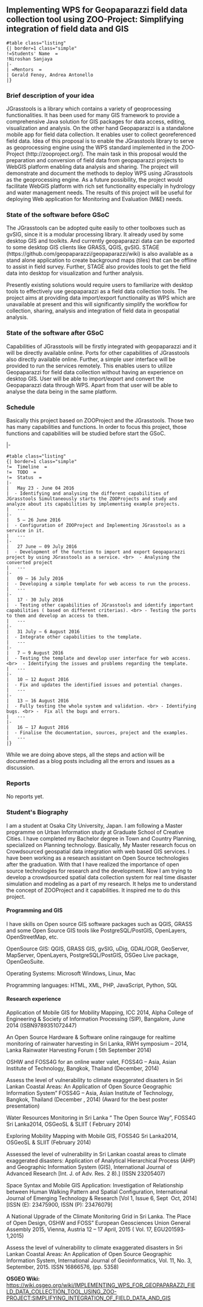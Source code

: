 
== Implementing WPS for Geopaparazzi field data collection tool using ZOO-Project: Simplifying integration of field data and GIS ==


<pre>#table class="listing"
{| border=1 class="simple"
!=Students' Name  =
!Niroshan Sanjaya 
|- 
| =Mentors  =
| Gerald Fenoy, Andrea Antonello 
|}

</pre>

=== Brief description of your idea ===
JGrasstools is a library which contains a variety of geoprocessing functionalities. It has been used for many GIS framework to provide a comprehensive Java solution for GIS packages for data access, editing, visualization and analysis. On the other hand Geopaparazzi is a standalone mobile app for field data collection. It enables user to collect georeferenced field data. Idea of this proposal is to enable the JGrasstools library to serve as geoprocessing engine using the WPS standard implemented in the ZOO­Project (http://zoo­project.org/). The main task in this proposal would the preparation and conversion of field data from geopaparazzi projects to Web­GIS platform enabling data analysis and sharing. The project will demonstrate and document the methods to deploy WPS using JGrasstools as the geoprocessing engine. As a future possibility, the project would facilitate Web­GIS platform with rich set functionality especially in hydrology and water management needs. The results of this project will be useful for deploying Web application for Monitoring and Evaluation (M&E) needs.


=== State of the software before GSoC ===
The JGrasstools can be adopted quite easily to other toolboxes such as gvSIG, since it is a modular processing library. It already used by some desktop GIS and toolkits. And currently geopaparazzi data can be exported to some desktop GIS clients like GRASS, QGIS, gvSIG. STAGE (https://github.com/geopaparazzi/geopaparazzi/wiki) is also available as a stand alone application to create background maps (tiles) that can be offline to assist in field survey. Further, STAGE also provides tools to get the field data into desktop for visualization and further analysis.

Presently existing solutions would require users to familiarize with desktop tools to effectively use geopaparazzi as a field data collection tools. The project aims at providing data import/export functionality as WPS which are unavailable at present and this will significantly simplify the workflow for collection, sharing, analysis and integration of field data in geospatial analysis.

=== State of the software after GSoC ===

Capabilities of JGrasstools will be firstly integrated with geopaparazzi and it will be directly available online. Ports for other capabilities of JGrasstools also directly available online. Further, a simple user interface will be provided to run the services remotely.
This enables users to utilize Geopaparazzi for field data collection without having an experience on desktop GIS. User will be able to import/export and convert the Geopaparazzi data through WPS. Apart from that user will be able to analyse the data being in the same platform.

=== Schedule ===
Basically this project based on ZOO­Project and the JGrasstools. Those two has many capabilities and functions. In order to focus this project, those functions and capabilities will be studied before start the GSoC.

|-

<pre>#table class="listing"
{| border=1 class="simple"
!=  Timeline  =
!=  TODO  =
!=  Status  =
|- 
|   May 23 - June 04 2016  
|  - Identifying and analysing the different capabilities of JGrasstools Simultaneously starts the ZOO­Projects and study and analyze about its capabilities by implementing example projects. 
|   ---  
|- 
|   5 – 26 June 2016  
|  - Configuration of ZOO­Project and Implementing JGrasstools as a service in it. 
|   ---  
|- 
|   27 June – 09 July 2016  
|  - Development of the function to import and export Geopaparazzi project by using JGrasstools as a service. <br>  - Analysing the converted project 
|   ---  
|- 
|   09 – 16 July 2016  
|  - Developing a simple template for web access to run the process. 
|   ---  
|- 
|   17 - 30 July 2016  
|  - Testing other capabilities of JGrasstools and identify important capabilities ( based on different criterias). <br> - Testing the ports to them and develop an access to them. 
|   ---  
|- 
|   31 July – 6 August 2016  
|  - Integrate other capabilities to the template. 
|   ---  
|- 
|   7 – 9 August 2016  
|  - Testing the template and develop user interface for web access. <br>  - Identifying the issues and problems regarding the template. 
|   ---  
|- 
|   10 – 12 August 2016  
|  - Fix and updates the identified issues and potential changes. 
|   ---  
|- 
|   13 – 16 August 2016  
|  - Fully testing the whole system and validation. <br> - Identifying bugs. <br> -  Fix all the bugs and errors. 
|   ---  
|- 
|   16 – 17 August 2016 
|  - Finalise the documentation, sources, project and the examples. 
|   ---  
|}


</pre>

While we are doing above steps, all the steps and action will be documented as a blog posts including all the errors and issues as a discussion.

=== Reports ===

No reports yet.

=== Student's Biography ===

I am a student at Osaka City University, Japan. I am following a Master programme on Urban Information study at Graduate School of Creative Cities. I have completed my Bachelor degree in Town and Country Planning, specialized on Planning technology. Basically, My Master research focus on Crowdsourced geo­spatial data integration with web based GIS services. I have been working as a research assistant on Open Source technologies after the graduation. With that I have realized the importance of open source technologies for research and the development.
Now I am trying to develop a crowdsourced spatial data collection system for real time disaster simulation and modeling as a part of my research. It helps me to understand the concept of ZOO­Project and it capabilities. It inspired me to do this project.

==== Programming and GIS ====

I have skills on Open source GIS software packages such as QGIS, GRASS and some Open Source GIS tools like PostgreSQL/PostGIS, OpenLayers, OpenStreetMap, etc.

OpenSource GIS: QGIS, GRASS GIS, gvSIG, uDig, GDAL/OGR, GeoServer, MapServer, OpenLayers, PostgreSQL/PostGIS, OSGeo Live package, OpenGeoSuite.

Operating Systems: Microsoft Windows, Linux, Mac

Programming languages: HTML, XML, PHP, JavaScript, Python, SQL

==== Research experience ====
Application of Mobile GIS for Mobility Mapping, ICC­ 2014, Alpha College of Engineering & Society of Information Processing (SIP), Bangalore, June 2014 (ISBN­9789351072447)

An Open Source Hardware & Software online raingauge for real­time monitoring of rainwater harvesting in Sri Lanka, RWH symposium – 2014, Lanka Rainwater Harvesting Forum ( 5th September 2014)

OSHW and FOSS4G for an online water valet, FOSS4G – Asia, Asian Institute of Technology, Bangkok, Thailand (December, 2014)

Assess the level of vulnerability to climate exaggerated disasters in Sri Lankan Coastal Areas: An Application of Open Source Geographic Information System” FOSS4G – Asia, Asian Institute of Technology, Bangkok, Thailand (December , 2014) (Award for the best poster presentation)

Water Resources Monitoring in Sri Lanka “ The Open Source Way”, FOSS4G Sri Lanka­2014, OSGeoSL & SLIIT ( February 2014)

Exploring Mobility Mapping with Mobile GIS, FOSS4G Sri Lanka­2014, OSGeoSL & SLIIT (February 2014)

Assessed the level of vulnerability in Sri Lankan coastal areas to climate exaggerated disasters: Application of Analytical Hierarchical Process (AHP) and Geographic Information System (GIS), International Journal of Advanced Research [Int. J. of Adv. Res. 2 8).] (ISSN 2320­5407)

Space Syntax and Mobile GIS Application: Investigation of Relationship between Human Walking Pattern and Spatial Configuration, International Journal of Emerging Technology & Research [Vol 1, Issue 6, Sept ­ Oct, 2014] [ISSN (E): 2347­5900, ISSN (P): 2347­6079]

A National Upgrade of the Climate Monitoring Grid in Sri Lanka. The Place of Open Design, OSHW and FOSS” European Geosciences Union General Assembly 2015, Vienna, Austria 12 – 17 April, 2015 ( Vol. 17, EGU2015­93­ 1,2015)

Assess the level of vulnerability to climate exaggerated disasters in Sri Lankan Coastal Areas: An Application of Open Source Geographic Information System, International Journal of Geoinformatics, Vol. 11, No. 3, September, 2015. ISSN 1686­6576, (pp. 53­58)



'''OSGEO Wiki:''' https://wiki.osgeo.org/wiki/IMPLEMENTING_WPS_FOR_GEOPAPARAZZI_FIELD_DATA_COLLECTION_TOOL_USING_ZOO-PROJECT:SIMPLIFYING_INTEGRATION_OF_FIELD_DATA_AND_GIS



{{TracNotice|{{PAGENAME}}}}